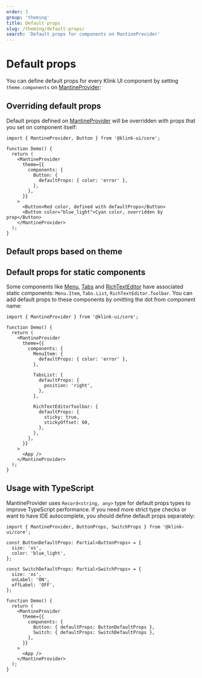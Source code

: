 ```yaml
---
order: 3
group: 'theming'
title: Default props
slug: /theming/default-props/
search: 'Default props for components on MantineProvider'
---
```



# Default props

You can define default props for every Klink UI component by setting `theme.components` on
[MantineProvider](/theming/klink-ui-provider):

<Demo data={ThemeDemos.defaultProps} />

## Overriding default props

Default props defined on [MantineProvider](/theming/klink-ui-provider) will be overridden with
props that you set on component itself:

```tsx
import { MantineProvider, Button } from '@klink-ui/core';

function Demo() {
  return (
    <MantineProvider
      theme={{
        components: {
          Button: {
            defaultProps: { color: 'error' },
          },
        },
      }}
    >
      <Button>Red color, defined with defaultProps</Button>
      <Button color="blue_light">Cyan color, overridden by prop</Button>
    </MantineProvider>
  );
}
```

## Default props based on theme

<Demo data={ThemeDemos.defaultPropsTheme} />

## Default props for static components

Some components like [Menu](/core/menu/), [Tabs](/core/tabs/) and [RichTextEditor](/others/tiptap/)
have associated static components: `Menu.Item`, `Tabs.List`, `RichTextEditor.Toolbar`. You can add
default props to these components by omitting the dot from component name:

```tsx
import { MantineProvider } from '@klink-ui/core';

function Demo() {
  return (
    <MantineProvider
      theme={{
        components: {
          MenuItem: {
            defaultProps: { color: 'error' },
          },

          TabsList: {
            defaultProps: {
              position: 'right',
            },
          },

          RichTextEditorToolbar: {
            defaultProps: {
              sticky: true,
              stickyOffset: 60,
            },
          },
        },
      }}
    >
      <App />
    </MantineProvider>
  );
}
```

## Usage with TypeScript

MantineProvider uses `Record<string, any>` type for default props types to improve TypeScript performance.
If you need more strict type checks or want to have IDE autocomplete, you should define default props separately:

```tsx
import { MantineProvider, ButtonProps, SwitchProps } from '@klink-ui/core';

const ButtonDefaultProps: Partial<ButtonProps> = {
  size: 'xs',
  color: 'blue_light',
};

const SwitchDefaultProps: Partial<SwitchProps> = {
  size: 'xs',
  onLabel: 'ON',
  offLabel: 'OFF',
};

function Demo() {
  return (
    <MantineProvider
      theme={{
        components: {
          Button: { defaultProps: ButtonDefaultProps },
          Switch: { defaultProps: SwitchDefaultProps },
        },
      }}
    >
      <App />
    </MantineProvider>
  );
}
```
